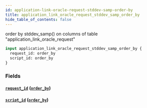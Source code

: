 ```yaml
---
id: application-link-oracle-request-stddev-samp-order-by
title: application_link_oracle_request_stddev_samp_order_by
hide_table_of_contents: false
---
```



order by stddev_samp() on columns of table "application_link_oracle_request"

```graphql
input application_link_oracle_request_stddev_samp_order_by {
  request_id: order_by
  script_id: order_by
}
```


### Fields

#### [`request_id`](#) ([`order_by`](../enums/order-by))




#### [`script_id`](#) ([`order_by`](../enums/order-by))






